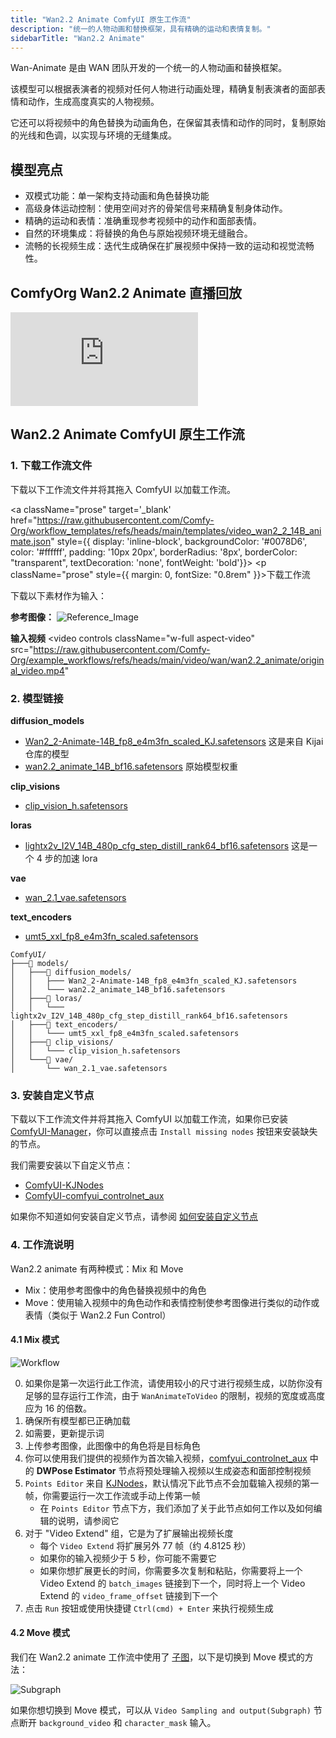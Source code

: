 ```yaml
---
title: "Wan2.2 Animate ComfyUI 原生工作流"
description: "统一的人物动画和替换框架，具有精确的运动和表情复制。"
sidebarTitle: "Wan2.2 Animate"
---
```


Wan-Animate 是由 WAN 团队开发的一个统一的人物动画和替换框架。

该模型可以根据表演者的视频对任何人物进行动画处理，精确复制表演者的面部表情和动作，生成高度真实的人物视频。

它还可以将视频中的角色替换为动画角色，在保留其表情和动作的同时，复制原始的光线和色调，以实现与环境的无缝集成。

## 模型亮点

- 双模式功能：单一架构支持动画和角色替换功能
- 高级身体运动控制：使用空间对齐的骨架信号来精确复制身体动作。
- 精确的运动和表情：准确重现参考视频中的动作和面部表情。
- 自然的环境集成：将替换的角色与原始视频环境无缝融合。
- 流畅的长视频生成：迭代生成确保在扩展视频中保持一致的运动和视觉流畅性。

## ComfyOrg Wan2.2 Animate 直播回放

<iframe
  className="w-full aspect-video rounded-xl"
 src="https://www.youtube.com/embed/5kb-rP0m5BA?si=lbIYkCP5akkG2N6D" 
 title="Wan 2.2 Animate in ComfyUI with Flipping Sigmas / September 19th, 2025" frameborder="0" 
 allow="accelerometer; clipboard-write; encrypted-media; gyroscope; picture-in-picture; web-share" 
 referrerpolicy="strict-origin-when-cross-origin" 
 allowfullscreen>
 </iframe>

<UpdateReminder/>

## Wan2.2 Animate ComfyUI 原生工作流

### 1. 下载工作流文件

下载以下工作流文件并将其拖入 ComfyUI 以加载工作流。

<a className="prose"  target='_blank'  href="https://raw.githubusercontent.com/Comfy-Org/workflow_templates/refs/heads/main/templates/video_wan2_2_14B_animate.json" style={{ display: 'inline-block', backgroundColor: '#0078D6', color: '#ffffff', padding: '10px 20px', borderRadius: '8px', borderColor: "transparent", textDecoration: 'none', fontWeight: 'bold'}}>
    <p className="prose" style={{ margin: 0, fontSize: "0.8rem" }}>下载工作流</p>
</a>

下载以下素材作为输入：

**参考图像：**
![Reference_Image](https://raw.githubusercontent.com/Comfy-Org/example_workflows/refs/heads/main/video/wan/wan2.2_animate/ref_image.png)

**输入视频**
<video
  controls
  className="w-full aspect-video"
  src="https://raw.githubusercontent.com/Comfy-Org/example_workflows/refs/heads/main/video/wan/wan2.2_animate/original_video.mp4"
></video>

### 2. 模型链接

**diffusion_models**       
- [Wan2_2-Animate-14B_fp8_e4m3fn_scaled_KJ.safetensors](https://huggingface.co/Kijai/WanVideo_comfy_fp8_scaled/resolve/main/Wan22Animate/Wan2_2-Animate-14B_fp8_e4m3fn_scaled_KJ.safetensors) 这是来自 Kijai 仓库的模型
- [wan2.2_animate_14B_bf16.safetensors](https://huggingface.co/Comfy-Org/Wan_2.2_ComfyUI_Repackaged/resolve/main/split_files/diffusion_models/wan2.2_animate_14B_bf16.safetensors) 原始模型权重

**clip_visions**
- [clip_vision_h.safetensors](https://huggingface.co/Comfy-Org/Wan_2.1_ComfyUI_repackaged/resolve/main/split_files/clip_vision/clip_vision_h.safetensors)

**loras**
- [lightx2v_I2V_14B_480p_cfg_step_distill_rank64_bf16.safetensors](https://huggingface.co/Kijai/WanVideo_comfy/resolve/main/Lightx2v/lightx2v_I2V_14B_480p_cfg_step_distill_rank64_bf16.safetensors) 这是一个 4 步的加速 lora

**vae**
- [wan_2.1_vae.safetensors](https://huggingface.co/Comfy-Org/Wan_2.2_ComfyUI_Repackaged/resolve/main/split_files/vae/wan_2.1_vae.safetensors)

**text_encoders**   
- [umt5_xxl_fp8_e4m3fn_scaled.safetensors](https://huggingface.co/Comfy-Org/Wan_2.1_ComfyUI_repackaged/resolve/main/split_files/text_encoders/umt5_xxl_fp8_e4m3fn_scaled.safetensors)

```
ComfyUI/
├───📂 models/
│   ├───📂 diffusion_models/
│   │   ├─── Wan2_2-Animate-14B_fp8_e4m3fn_scaled_KJ.safetensors
│   │   └─── wan2.2_animate_14B_bf16.safetensors
│   ├───📂 loras/
│   │   └─── lightx2v_I2V_14B_480p_cfg_step_distill_rank64_bf16.safetensors
│   ├───📂 text_encoders/
│   │   └─── umt5_xxl_fp8_e4m3fn_scaled.safetensors 
│   ├───📂 clip_visions/ 
│   │   └─── clip_vision_h.safetensors
│   └───📂 vae/
│       └── wan_2.1_vae.safetensors
```

### 3. 安装自定义节点

下载以下工作流文件并将其拖入 ComfyUI 以加载工作流，如果你已安装 [ComfyUI-Manager](https://github.com/Comfy-Org/ComfyUI-Manager)，你可以直接点击 `Install missing nodes` 按钮来安装缺失的节点。

我们需要安装以下自定义节点：

- [ComfyUI-KJNodes](https://github.com/kijai/ComfyUI-KJNodes)
- [ComfyUI-comfyui_controlnet_aux](https://github.com/Fannovel16/comfyui_controlnet_aux)

如果你不知道如何安装自定义节点，请参阅 [如何安装自定义节点](/zh-CN/installation/install_custom_node)

### 4. 工作流说明

Wan2.2 animate 有两种模式：Mix 和 Move
- Mix：使用参考图像中的角色替换视频中的角色
- Move：使用输入视频中的角色动作和表情控制使参考图像进行类似的动作或表情（类似于 Wan2.2 Fun Control）

#### 4.1 Mix 模式

![Workflow](/images/tutorial/video/wan/wan2_2/wan_2.2_14b_animate.jpg)

0. 如果你是第一次运行此工作流，请使用较小的尺寸进行视频生成，以防你没有足够的显存运行工作流，由于 `WanAnimateToVideo` 的限制，视频的宽度或高度应为 16 的倍数。
1. 确保所有模型都已正确加载
2. 如需要，更新提示词
3. 上传参考图像，此图像中的角色将是目标角色
4. 你可以使用我们提供的视频作为首次输入视频，[comfyui_controlnet_aux](https://github.com/Fannovel16/comfyui_controlnet_aux) 中的 **DWPose Estimator** 节点将预处理输入视频以生成姿态和面部控制视频
5. `Points Editor` 来自 [KJNodes](https://github.com/kijai/ComfyUI-KJNodes/)，默认情况下此节点不会加载输入视频的第一帧，你需要运行一次工作流或手动上传第一帧
    - 在 `Points Editor` 节点下方，我们添加了关于此节点如何工作以及如何编辑的说明，请参阅它
6. 对于 "Video Extend" 组，它是为了扩展输出视频长度
    - 每个 `Video Extend` 将扩展另外 77 帧（约 4.8125 秒）
    - 如果你的输入视频少于 5 秒，你可能不需要它
    - 如果你想扩展更长的时间，你需要多次复制和粘贴，你需要将上一个 Video Extend 的 `batch_images` 链接到下一个，同时将上一个 Video Extend 的 `video_frame_offset` 链接到下一个
7. 点击 `Run` 按钮或使用快捷键 `Ctrl(cmd) + Enter` 来执行视频生成

#### 4.2 Move 模式

我们在 Wan2.2 animate 工作流中使用了 [子图](/zh-CN/interface/features/subgraph)，以下是切换到 Move 模式的方法：

![Subgraph](/images/tutorial/video/wan/wan2_2/wan2.2_animate_subgraph.jpg)

如果你想切换到 Move 模式，可以从 `Video Sampling and output(Subgraph)` 节点断开 `background_video` 和 `character_mask` 输入。